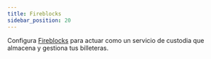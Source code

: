 ```yaml
---
title: Fireblocks
sidebar_position: 20
---
```



Configura [Fireblocks](https://fireblocks.io) para actuar como un servicio de custodia que almacena y gestiona tus billeteras.

<DocCardList />
